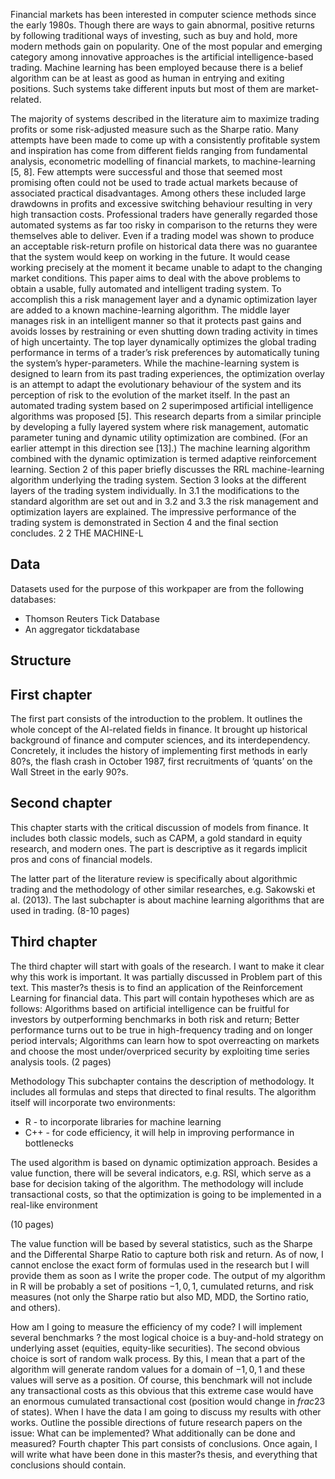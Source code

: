 
Financial markets has been interested in computer science methods since the early 1980s. Though there are ways
to gain abnormal, positive returns by following traditional ways of investing, such as buy and hold, more modern methods gain on popularity. 
One of the most popular and emerging category among innovative approaches is the artificial intelligence-based trading. 
Machine learning has been employed because there is a belief algorithm can be at least as good as human in entrying and
exiting positions. Such systems take different inputs but most of them are market-related.

 The majority of systems described
in the literature aim to maximize trading profits or some risk-adjusted measure such as the
Sharpe ratio.
Many attempts have been made to come up with a consistently profitable system and
inspiration has come from different fields ranging from fundamental analysis, econometric
modelling of financial markets, to machine-learning [5, 8]. Few attempts were successful
and those that seemed most promising often could not be used to trade actual markets
because of associated practical disadvantages. Among others these included large drawdowns
in profits and excessive switching behaviour resulting in very high transaction costs.
Professional traders have generally regarded those automated systems as far too risky in
comparison to the returns they were themselves able to deliver. Even if a trading model
was shown to produce an acceptable risk-return profile on historical data there was no
guarantee that the system would keep on working in the future. It would cease working
precisely at the moment it became unable to adapt to the changing market conditions.
This paper aims to deal with the above problems to obtain a usable, fully automated
and intelligent trading system. To accomplish this a risk management layer and a dynamic
optimization layer are added to a known machine-learning algorithm. The middle layer
manages risk in an intelligent manner so that it protects past gains and avoids losses by restraining
or even shutting down trading activity in times of high uncertainty. The top layer
dynamically optimizes the global trading performance in terms of a trader’s risk preferences
by automatically tuning the system’s hyper-parameters. While the machine-learning
system is designed to learn from its past trading experiences, the optimization overlay is
an attempt to adapt the evolutionary behaviour of the system and its perception of risk
to the evolution of the market itself. In the past an automated trading system based on 2
superimposed artificial intelligence algorithms was proposed [5]. This research departs from
a similar principle by developing a fully layered system where risk management, automatic
parameter tuning and dynamic utility optimization are combined. (For an earlier attempt
in this direction see [13].) The machine learning algorithm combined with the dynamic
optimization is termed adaptive reinforcement learning.
Section 2 of this paper briefly discusses the RRL machine-learning algorithm underlying
the trading system. Section 3 looks at the different layers of the trading system individually.
In 3.1 the modifications to the standard algorithm are set out and in 3.2 and 3.3 the risk
management and optimization layers are explained. The impressive performance of the
trading system is demonstrated in Section 4 and the final section concludes.
2
2 THE MACHINE-L


## Data
Datasets used for the purpose of this workpaper are from the following databases:

* Thomson Reuters Tick Database
* An aggregator tickdatabase


## Structure

## First chapter

The first part consists of the introduction to the problem. It outlines
the whole concept of the AI-related 
fields in finance.
It brought up historical background of finance and computer sciences, and its interdependency. Concretely, it 
includes the history of implementing first methods in early 80?s, the flash crash in October 1987, first 
recruitments of 'quants' on the Wall Street in the early 90?s.


## Second chapter
This chapter starts with the critical discussion of models from finance. It includes both classic models, such as CAPM, a gold standard in equity research, and modern ones. The part is descriptive as it regards implicit pros and cons of financial models.

The latter part of the literature review is specifically about algorithmic trading and the methodology of other similar researches, e.g. Sakowski et al. (2013).
The last subchapter is about machine learning algorithms that are used in trading.
(8-10 pages)

## Third chapter
The third chapter will start with goals of the research. I want to make it clear why this work is important. It was partially discussed in Problem part of this text. This master?s thesis is to find an application of the Reinforcement Learning for financial data. This part will contain hypotheses which are as follows:
  Algorithms based on artificial intelligence can be fruitful for investors by outperforming benchmarks in both risk and return;
Better performance turns out to be true in high-frequency trading and on longer period intervals;
Algorithms can learn how to spot overreacting on markets and choose the most under/overpriced security by exploiting time series analysis tools. 
(2 pages)

Methodology
This subchapter contains the description of methodology. It includes all formulas and steps that directed to final results. 
The algorithm itself will incorporate two environments:
  

* R - to incorporate libraries for machine learning
* C++ - for code efficiency, it will help in improving performance in bottlenecks


The used algorithm is based on dynamic optimization approach. Besides a value function, there will be several indicators, e.g. RSI, which serve as a base for decision taking of the algorithm. The methodology will include transactional costs, so that the optimization is going to be implemented in a real-like environment

(10 pages)

The value function will be based by several statistics, such as the Sharpe and the Differental Sharpe Ratio to capture both risk and return.
As of now, I cannot enclose the exact form of formulas used in the research but I will provide them as soon as I write the proper code.
The output of my algorithm in R will be probably a set of positions ${-1,0,1}$, 
cumulated returns, and risk measures (not only the Sharpe ratio but also MD, MDD, the Sortino ratio, and 
                                      others).

How am I going to measure the efficiency of my code? I will implement several benchmarks ? the most logical 
choice is a buy-and-hold strategy on underlying asset (equities, equity-like securities). The second obvious 
choice is sort of random walk process. By this, I mean that a part of the algorithm will generate random 
values for a domain of ${-1,0,1}$ and these values will serve as a position. Of course, this benchmark will 
not include any transactional costs as this obvious that this extreme case would have an enormous cumulated 
transactional cost (position would change in $frac{2}{3}$ of states).
When I have the data I am going to discuss my results with other works. Outline the possible directions of 
future research papers on the issue: What can be implemented? What additionally can be done and measured?
Fourth chapter
This part consists of conclusions. Once again, I will write what have been done in this master?s thesis, and 
everything that conclusions should contain.


